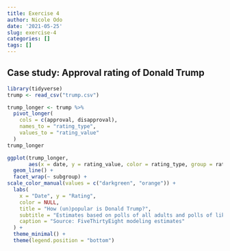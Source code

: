 ```yaml
---
title: Exercise 4
author: Nicole Odo
date: '2021-05-25'
slug: exercise-4
categories: []
tags: []
---
```

 
## Case study: Approval rating of Donald Trump
```r
library(tidyverse)
trump <- read_csv("trump.csv")

trump_longer <- trump %>%
  pivot_longer(
    cols = c(approval, disapproval),
    names_to = "rating_type",
    values_to = "rating_value"
  )
trump_longer

ggplot(trump_longer, 
       aes(x = date, y = rating_value, color = rating_type, group = rating_type)) +
  geom_line() +
  facet_wrap(~ subgroup) +
scale_color_manual(values = c("darkgreen", "orange")) +
  labs(
    x = "Date", y = "Rating",
    color = NULL,
    title = "How (un)popular is Donald Trump?",
    subtitle = "Estimates based on polls of all adults and polls of likely/registered voters",
    caption = "Source: FiveThirtyEight modeling estimates"
  ) +
  theme_minimal() +
  theme(legend.position = "bottom")
```

